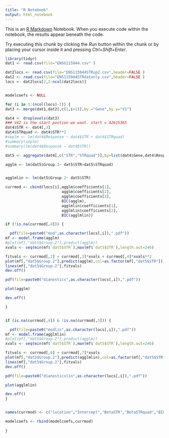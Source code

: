 ```yaml
---
title: "R Notebook"
output: html_notebook
---
```


This is an [R Markdown](http://rmarkdown.rstudio.com) Notebook. When you execute code within the notebook, the results appear beneath the code. 

Try executing this chunk by clicking the *Run* button within the chunk or by placing your cursor inside it and pressing *Ctrl+Shift+Enter*. 

```r
library(tidyr)
dat1 <- read.csv(file="ENSG115944.csv" )

dat2locs <- read.csv(file="ENS115944STRup2.csv",header=FALSE )
dat2 <- read.csv(file="ENS115944STRdatonly.csv",header=FALSE )
locs <- dat2locs[2,2:ncol(dat2locs)]


modelcoefs <- NULL

for (i in 1:(ncol(locs)-1)) {
dat3 <- merge(dat1,dat2[,c(1,i+1)],by.="Gene",by.y="V1")

dat4 <- droplevels(dat3)
### V42 is the start postion we want. start = 42625365
dat4$STR <- dat4[,3]
dat4$STRquad <- dat4$STR**2
#seplm <- lm(dat4$Response ~ dat4$STR + dat4$STRquad)
#summary(seplm)
#summary(lm(dat4$Response ~ dat4$STR))

dat5 <- aggregate(dat4[,c("STR","STRquad")],by=list(dat4$Gene,dat4$Response),FUN=sum,na.rm=TRUE)

agglm <- lm(dat5$Group.2~ dat5$STR+dat5$STRquad)


agglmlin <- lm(dat5$Group.2~ dat5$STR)

currmod <- cbind(locs[i],agglm$coefficients[1],
                         agglm$coefficients[2],
                         agglm$coefficients[3],
                         BIC(agglm),
                         agglmlin$coefficients[1],
                         agglmlin$coefficients[2],
                         BIC(agglmlin))

if (!is.na(currmod[,4])) {

  pdf(file=paste0("mod",as.character(locs[,i]),".pdf"))
mf <- model.frame(agglm)
#plot(mf[,"dat5$Group.2"],predict(agglm))
xvals <- seq(min(mf$`dat5$STR`),max(mf$`dat5$STR`),length.out=246)

fitvals <- currmod[,2] + currmod[,3]*xvals + currmod[,4]*xvals**2
plot(mf[,"dat5$Group.2"],predict(agglm),col=as.factor(mf[,"dat5$STR"]))
lines(mf[,"dat5$Group.2"],fitvals)
dev.off()

pdf(file=paste0("dianostics",as.character(locs[,i]),".pdf"))

plot(agglm)

dev.off()

}


if (is.na(currmod[,4]) & !is.na(currmod[,3])) {

  pdf(file=paste0("modlin",as.character(locs[,i]),".pdf"))
mf <- model.frame(agglmlin)
#plot(mf[,"dat5$Group.2"],predict(agglm))
xvals <- seq(min(mf$`dat5$STR`),max(mf$`dat5$STR`),length.out=246)

fitvals <- currmod[,6] + currmod[,7]*xvals
plot(mf[,"dat5$Group.2"],predict(agglmlin),col=as.factor(mf[,"dat5$STR"]))
lines(mf[,"dat5$Group.2"],fitvals)
dev.off()

pdf(file=paste0("dianosticslin",as.character(locs[,i]),".pdf"))

plot(agglmlin)

dev.off()
}


names(currmod) <- c("location","Intercept","BetaSTR","BetaSTRquad","BICfull","Interceptlin","BetaSTRlin","BIClin")

modelcoefs <- rbind(modelcoefs,currmod)
                                  
}

```


